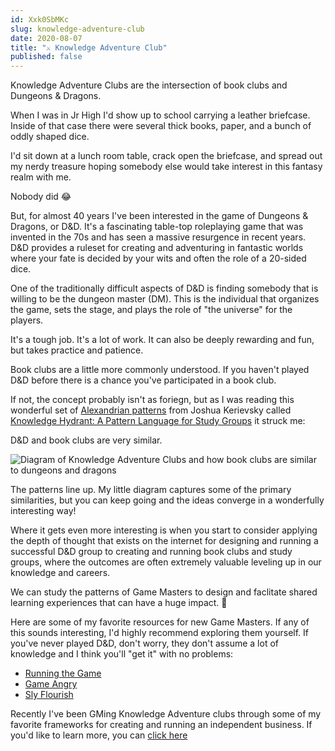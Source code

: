```yaml
---
id: Xxk0SbMKc
slug: knowledge-adventure-club
date: 2020-08-07
title: "⚔️ Knowledge Adventure Club"
published: false
---
```


Knowledge Adventure Clubs are the intersection of book clubs and Dungeons & Dragons.

When I was in Jr High I'd show up to school carrying a leather briefcase. Inside of that case there were several thick books, paper, and a bunch of oddly shaped dice.

I'd sit down at a lunch room table, crack open the briefcase, and spread out my nerdy treasure hoping somebody else would take interest in this fantasy realm with me.

Nobody did 😂

But, for almost 40 years I've been interested in the game of Dungeons & Dragons, or D&D. It's a fascinating table-top roleplaying game that was invented in the 70s and has seen a massive resurgence in recent years. D&D provides a ruleset for creating and adventuring in fantastic worlds where your fate is decided by your wits and often the role of a 20-sided dice.

One of the traditionally difficult aspects of D&D is finding somebody that is willing to be the dungeon master (DM). This is the individual that organizes the game, sets the stage, and plays the role of "the universe" for the players.

It's a tough job. It's a lot of work. It can also be deeply rewarding and fun, but takes practice and patience. 

Book clubs are a little more commonly understood. If you haven't played D&D before there is a chance you've participated in a book club.

If not, the concept probably isn't as foriegn, but as I was reading this wonderful set of [Alexandrian patterns](https://en.wikipedia.org/wiki/Christopher_Alexander) from Joshua Kerievsky called [Knowledge Hydrant: A Pattern Language for Study Groups](https://www.industriallogic.com/papers/khdraft.pdf) it struck me:

D&D and book clubs are very similar.

![Diagram of Knowledge Adventure Clubs and how book clubs are similar to dungeons and dragons](./knowledge-adventure-club.png)

The patterns line up. My little diagram captures some of the primary similarities, but you can keep going and the ideas converge in a wonderfully interesting way!

Where it gets even more interesting is when you start to consider applying the depth of thought that exists on the internet for designing and running a successful D&D group to creating and running book clubs and study groups, where the outcomes are often extremely valuable leveling up in our knowledge and careers.

We can study the patterns of Game Masters to design and faclitate shared learning experiences that can have a huge impact. 🤯

Here are some of my favorite resources for new Game Masters. If any of this sounds interesting, I'd highly recommend exploring them yourself. If you've never played D&D, don't worry, they don't assume a lot of knowledge and I think you'll "get it" with no problems:

* [Running the Game](https://www.youtube.com/playlist?list=PLlUk42GiU2guNzWBzxn7hs8MaV7ELLCP_)
* [Game Angry](https://theangrygm.com/gameangry/)
* [Sly Flourish](https://slyflourish.com/start_here.html)

Recently I've been GMing Knowledge Adventure clubs through some of my favorite frameworks for creating and running an independent business. If you'd like to learn more, you can [click here](https://knowledgeadventure.club)
